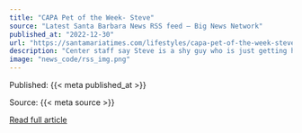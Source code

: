 ```yaml
---
title: "CAPA Pet of the Week- Steve"
source: "Latest Santa Barbara News RSS feed – Big News Network"
published_at: "2022-12-30"
url: "https://santamariatimes.com/lifestyles/capa-pet-of-the-week-steve/article_192e6b6e-7cf3-5c34-833c-84cf7abb8c21.html"
description: "Center staff say Steve is a shy guy who is just getting his bearings at the shelter."
image: "news_code/rss_img.png"
---
```



  Published: {{< meta published_at >}}
  

  Source: {{< meta source >}}
  

  [Read full article]({{< meta url >}})
  

